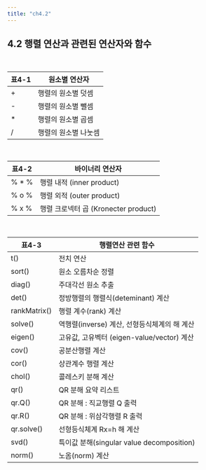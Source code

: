 ```yaml
---
title: "ch4.2"
---
```


<h2> 4.2 행렬 연산과 관련된 연산자와 함수</h2>

<br>

|표4-1|     원소별 연산자   |
|-----|---------------------|
| +   | 행렬의 원소별 덧셈  |
| -   | 행렬의 원소별 뺄셈  |
| *   | 행렬의 원소별 곱셈  |
| /   | 행렬의 원소별 나눗셈|

<br>

|표4-2  |       바이너리 연산자               |
|-------|-------------------------------------|
|\% * \%| 행렬 내적 (inner product)           |
|\% o \%| 행렬 외적 (outer product)           |
|\% x \%| 행렬 크로넥터 곱 (Kronecter product)|

<br>

|표4-3        |  행렬연산 관련 함수                         |
|-------------|---------------------------------------------|
| t()         | 전치 연산                                   |
| sort()      | 원소 오름차순 정렬                          |
| diag()      | 주대각선 원소 추출                          |
| det()       | 정방행렬의 행렬식(deteminant) 계산          |
| rankMatrix()| 행렬 계수(rank) 계산                        |
| solve()     | 역행렬(inverse) 계산, 선형등식체계의 해 계산|
| eigen()     | 고유값, 고유벡터 (eigen-value/vector) 계산  |
| cov()       | 공분산행렬 계산                             |
| cor()       | 상관계수 행렬 계산                          |
| chol()      | 콜레스키 분해 계산                          |
| qr()        | QR 분해 요약 리스트                         |
| qr.Q()      | QR 분해 : 직교행렬 Q 출력                   |
| qr.R()      | QR 분해 : 위삼각행렬 R 출력                 |
| qr.solve()  | 선형등식체계 Rx=h 해 계산                   |
| svd()       | 특이값 분해(singular value decomposition)   |
| norm()      | 노옴(norm) 계산                             |

